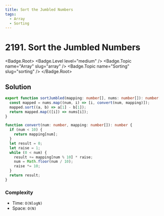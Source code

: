 ```yaml
---
title: Sort the Jumbled Numbers
tags:
  - Array
  - Sorting
---
```


# 2191. Sort the Jumbled Numbers

<Badge.Root>
  <Badge.Level level="medium" />
  <Badge.Topic name="Array" slug="array" />
  <Badge.Topic name="Sorting" slug="sorting" />
</Badge.Root>

## Solution

```typescript filename="solution.ts" copy
export function sortJumbled(mapping: number[], nums: number[]): number[] {
  const mapped = nums.map((num, i) => [i, convert(num, mapping)]);
  mapped.sort((a, b) => a[1] - b[1]);
  return mapped.map(([i]) => nums[i]);
}

function convert(num: number, mapping: number[]): number {
  if (num < 10) {
    return mapping[num];
  }
  let result = 0;
  let raise = 1;
  while (0 < num) {
    result += mapping[num % 10] * raise;
    num = Math.floor(num / 10);
    raise *= 10;
  }
  return result;
}
```

### Complexity

- Time: `O(NlogN)`
- Space: `O(N)`

<ProblemLink
  codingSite="leetcode"
  href="https://leetcode.com/problems/sort-the-jumbled-numbers"
  title="Sort the Jumbled Numbers"
/>
